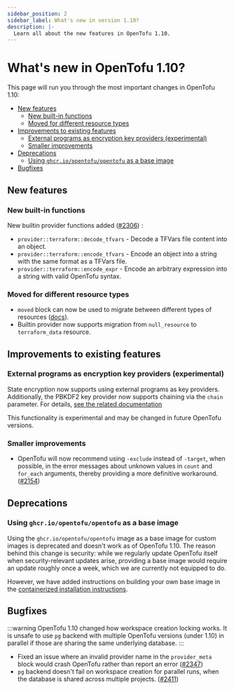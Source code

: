 ```yaml
---
sidebar_position: 2
sidebar_label: What's new in version 1.10?
description: |-
  Learn all about the new features in OpenTofu 1.10.
---
```


# What's new in OpenTofu 1.10?

This page will run you through the most important changes in OpenTofu 1.10:

- [New features](#new-features)
  - [New built-in functions](#new-built-in-functions)
  - [Moved for different resource types](#moved-for-different-resource-types)
- [Improvements to existing features](#improvements-to-existing-features)
  - [External programs as encryption key providers (experimental)](#external-programs-as-encryption-key-providers-experimental)
  - [Smaller improvements](#smaller-improvements)
- [Deprecations](#deprecations)
  - [Using `ghcr.io/opentofu/opentofu` as a base image](#using-ghcrioopentofuopentofu-as-a-base-image)
- [Bugfixes](#bugfixes)

## New features

### New built-in functions

New builtin provider functions added ([#2306](https://github.com/opentofu/opentofu/pull/2306)) :

- `provider::terraform::decode_tfvars` - Decode a TFVars file content into an object.
- `provider::terraform::encode_tfvars` - Encode an object into a string with the same format as a TFVars file.
- `provider::terraform::encode_expr` - Encode an arbitrary expression into a string with valid OpenTofu syntax.

### Moved for different resource types

- `moved` block can now be used to migrate between different types of resources ([docs](../language/modules/develop/refactoring.mdx#changing-a-resource-type)).
- Builtin provider now supports migration from `null_resource` to `terraform_data` resource.

## Improvements to existing features

### External programs as encryption key providers (experimental)

State encryption now supports using external programs as key providers. Additionally, the PBKDF2 key provider now supports chaining via the `chain` parameter. For details, [see the related documentation](../language/state/encryption.mdx#external-experimental)

This functionality is experimental and may be changed in future OpenTofu versions.

### Smaller improvements

* OpenTofu will now recommend using `-exclude` instead of `-target`, when possible, in the error messages about unknown values in `count` and `for_each` arguments, thereby providing a more definitive workaround. ([#2154](https://github.com/opentofu/opentofu/pull/2154))

## Deprecations

### Using `ghcr.io/opentofu/opentofu` as a base image

Using the `ghcr.io/opentofu/opentofu` image as a base image for custom images is deprecated and doesn't work as of OpenTofu 1.10. The reason behind this change is security: while we regularly update OpenTofu itself when security-relevant updates arise, providing a base image would require an update roughly once a week, which we are currently not equipped to do.

However, we have added instructions on building your own base image in the [containerized installation instructions](./install/docker.mdx#building-your-own-image).

## Bugfixes

:::warning
OpenTofu 1.10 changed how workspace creation locking works. It is unsafe to
use `pg` backend with multiple OpenTofu versions (under 1.10) in parallel if those
are sharing the same underlying database.
:::

- Fixed an issue where an invalid provider name in the `provider_meta` block would crash OpenTofu rather than report an error ([#2347](https://github.com/opentofu/opentofu/pull/2347))
- `pg` backend doesn't fail on workspace creation for parallel runs, when the database is shared across multiple projects. ([#2411](https://github.com/opentofu/opentofu/pull/2411))
